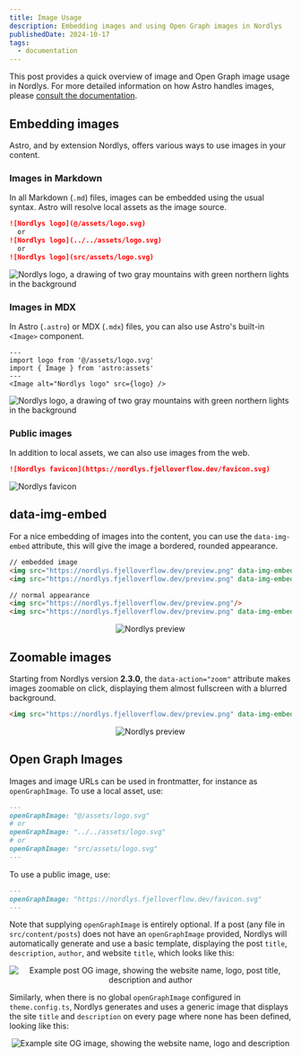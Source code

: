 ```yaml
---
title: Image Usage
description: Embedding images and using Open Graph images in Nordlys
publishedDate: 2024-10-17
tags:
  - documentation
---
```

This post provides a quick overview of image and Open Graph image usage in Nordlys. For more detailed information on how Astro handles images, please [consult the documentation](https://docs.astro.build/en/guides/images/).


## Embedding images

Astro, and by extension Nordlys, offers various ways to use images in your content.

### Images in Markdown

In all Markdown (`.md`) files, images can be embedded using the usual syntax. Astro will resolve local assets as the image source.

```markdown title="src/content/posts/my-post.md"
![Nordlys logo](@/assets/logo.svg)
  or
![Nordlys logo](../../assets/logo.svg)
  or
![Nordlys logo](src/assets/logo.svg)
```

<Image alt="Nordlys logo, a drawing of two gray mountains with green northern lights in the background" src={logo} loading="lazy" class="w-1/3 md:w-1/6 mx-auto"/>

### Images in MDX

In Astro (`.astro`) or  MDX (`.mdx`) files, you can also use Astro's built-in `<Image>` component.

```astro title="src/pages/my-page.astro"
---
import logo from '@/assets/logo.svg'
import { Image } from 'astro:assets'
---
<Image alt="Nordlys logo" src={logo} />
```

<Image alt="Nordlys logo, a drawing of two gray mountains with green northern lights in the background" src={logo} loading="lazy" class="w-1/3 md:w-1/6 mx-auto"/>

### Public images

In addition to local assets, we can also use images from the web.

```markdown title="src/pages/my-page.md"
![Nordlys favicon](https://nordlys.fjelloverflow.dev/favicon.svg)
```

<Image alt="Nordlys favicon" src="/favicon.svg" loading="lazy" width={128} height={128} class="mx-auto"/>

## data-img-embed

For a nice embedding of images into the content, you can use the `data-img-embed` attribute, this will give the image a bordered, rounded appearance.

```markdown title="src/pages/my-page.md" "data-img-embed" "data-img-embed"
// embedded image
<img src="https://nordlys.fjelloverflow.dev/preview.png" data-img-embed/>
<img src="https://nordlys.fjelloverflow.dev/preview.png" data-img-embed="true"/>

// normal appearance
<img src="https://nordlys.fjelloverflow.dev/preview.png"/>
<img src="https://nordlys.fjelloverflow.dev/preview.png" data-img-embed="false"/>

```

<div align="center">
<Image alt="Nordlys preview" src="https://nordlys.fjelloverflow.dev/preview.png" loading="lazy" height={252} width={480} data-img-embed/>
</div>

## Zoomable images

Starting from Nordlys version **2.3.0**, the `data-action="zoom"` attribute makes images zoomable on click, displaying them almost fullscreen with a blurred background.

```markdown title="src/pages/my-page.md" "data-action="zoom""
<img src="https://nordlys.fjelloverflow.dev/preview.png" data-img-embed data-action="zoom"/>
```

<div align="center">
<Image alt="Nordlys preview" src="https://nordlys.fjelloverflow.dev/preview.png" loading="lazy" height={252} width={480} data-img-embed data-action="zoom"/>
</div>

## Open Graph Images

Images and image URLs can be used in frontmatter, for instance as `openGraphImage`. To use a local asset, use:

```md title="src/content/posts/my-post.md"
---
openGraphImage: "@/assets/logo.svg"
# or
openGraphImage: "../../assets/logo.svg"
# or
openGraphImage: "src/assets/logo.svg"
---
```

To use a public image, use:

```md title="src/content/posts/my-post.md"
---
openGraphImage: "https://nordlys.fjelloverflow.dev/favicon.svg"
---
```

Note that supplying `openGraphImage` is entirely optional. If a post (any file in `src/content/posts`) does not have an `openGraphImage` provided, Nordlys will automatically generate and use a basic template, displaying the post `title`, `description`, `author`, and website `title`, which looks like this:

<div align="center">
<Image alt="Example post OG image, showing the website name, logo, post title, description and author" src="https://nordlys.fjelloverflow.dev/posts/using-images.png" loading="lazy" height={252} width={480} data-img-embed data-action="zoom"/>
</div>

Similarly, when there is no global `openGraphImage` configured in `theme.config.ts`, Nordlys generates and uses a generic image that displays the site `title` and `description` on every page where none has been defined, looking like this:

<div align="center">
<Image alt="Example site OG image, showing the website name, logo and description" src="https://nordlys.fjelloverflow.dev/ogImage.png" loading="lazy" height={252} width={480} data-img-embed data-action="zoom"/>
</div>
